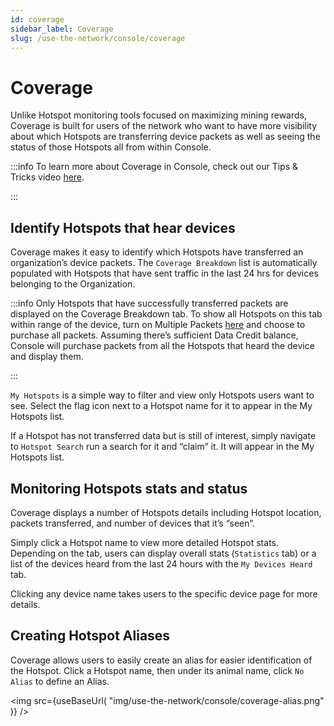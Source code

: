 ```yaml
---
id: coverage
sidebar_label: Coverage
slug: /use-the-network/console/coverage
---
```


# Coverage


Unlike Hotspot monitoring tools focused on maximizing mining rewards, Coverage is built for users of the network who want to have more visibility about which Hotspots are transferring device packets as well as seeing the status of those Hotspots all from within Console.

:::info
To learn more about Coverage in Console, check out our Tips & Tricks video [here](https://youtu.be/Woh4RooY6L8).

:::

## Identify Hotspots that hear devices
Coverage makes it easy to identify which Hotspots have transferred an organization’s device packets. The `Coverage Breakdown` list is automatically populated with Hotspots that have sent traffic in the last 24 hrs for devices belonging to the Organization. 

:::info
Only Hotspots that have successfully transferred packets are displayed on the Coverage Breakdown tab. To show all Hotspots on this tab within range of the device, turn on Multiple Packets [here](/use-the-network/console/adr#multiple-packets) and choose to purchase all packets. Assuming there’s sufficient Data Credit balance, Console will purchase packets from all the Hotspots that heard the device and display them. 

:::

`My Hotspots` is a simple way to filter and view only Hotspots users want to see. Select the flag icon next to a Hotspot name for it to appear in the My Hotspots list. 

If a Hotspot has not transferred data but is still of interest, simply navigate to `Hotspot Search` run a search for it and “claim” it. It will appear in the My Hotspots list. 

## Monitoring Hotspots stats and status
Coverage displays a number of Hotspots details including Hotspot location, packets transferred, and number of devices that it’s “seen”.

Simply click a Hotspot name to view more detailed Hotspot stats. Depending on the tab, users can display overall stats (`Statistics` tab) or a list of the devices heard from the last 24 hours with the `My Devices Heard` tab. 

Clicking any device name takes users to the specific device page for more details. 

## Creating Hotspot Aliases
Coverage allows users to easily create an alias for easier identification of the Hotspot. Click a Hotspot name, then under its animal name, click `No Alias` to define an Alias.

<img
  src={useBaseUrl(
    "img/use-the-network/console/coverage-alias.png"
  )}
/>


